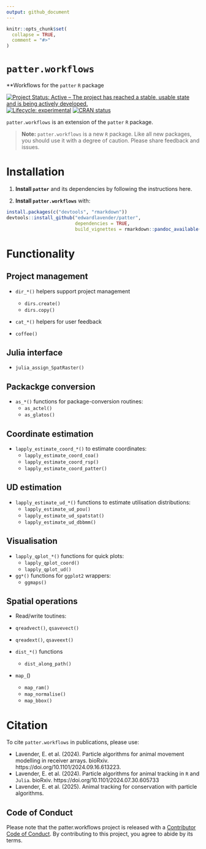 ```yaml
---
output: github_document
---
```


```r
knitr::opts_chunk$set(
  collapse = TRUE,
  comment = "#>"
)
```

# `patter.workflows`
**Workflows for the `patter` `R` package

[![Project Status: Active – The project has reached a stable, usable state and is being actively developed.](https://www.repostatus.org/badges/latest/active.svg)](https://www.repostatus.org/#active)
[![Lifecycle: experimental](https://img.shields.io/badge/lifecycle-experimental-orange.svg)](https://lifecycle.r-lib.org/articles/stages.html#experimental)
[![CRAN status](https://www.r-pkg.org/badges/version/patter)](https://CRAN.R-project.org/package=patter)

`patter.workflows` is an extension of the `patter` `R` package. 

> **Note:**
> `patter.workflows` is a new `R` package. Like all new packages, you should use it with a degree of caution. Please share feedback and issues.

# Installation

1. **Install `patter`** and its dependencies by following the instructions here.

2. **Install `patter.workflows`** with:

``` r
install.packages(c("devtools", "rmarkdown"))
devtools::install_github("edwardlavender/patter", 
                         dependencies = TRUE, 
                         build_vignettes = rmarkdown::pandoc_available())
```

# Functionality 

## Project management 

* `dir_*()` helpers support project management
    * `dirs.create()`
    * `dirs.copy()`

* `cat_*()` helpers for user feedback

* `coffee()` 

## Julia interface

* `julia_assign_SpatRaster()`

## Packackge conversion

* `as_*()` functions for package-conversion routines:
    * `as_actel()`
    * `as_glatos()`
    
## Coordinate estimation 

* `lapply_estimate_coord_*()` to estimate coordinates:
    * `lapply_estimate_coord_coa()`
    * `lapply_estimate_coord_rsp()`
    * `lapply_estimate_coord_patter()`
    
## UD estimation 
    
* `lapply_estimate_ud_*()` functions to estimate utilisation distributions:
    * `lapply_estimate_ud_pou()`
    * `lapply_estimate_ud_spatstat()`
    * `lapply_estimate_ud_dbbmm()` 
    
## Visualisation 
    
* `lapply_qplot_*()` functions for quick plots:
    * `lapply_qplot_coord()`
    * `lapply_qplot_ud()`
    
* `gg*()` functions for `ggplot2` wrappers:
    * `ggmaps()` 
    
## Spatial operations

*  Read/write toutines:
  * `qreadvect()`, `qsavevect()`
  * `qreadext()`, `qsaveext()`
        
* `dist_*()` functions
  * `dist_along_path()` 

* `map_`()
  * `map_ram()`
  * `map_normalise()`
  * `map_bbox()`

# Citation 

To cite `patter.workflows` in publications, please use:

* Lavender, E. et al. (2024). Particle algorithms for animal movement modelling in receiver arrays. bioRxiv. https://doi.org/10.1101/2024.09.16.613223. 
* Lavender, E. et al. (2024). Particle algorithms for animal tracking in `R` and `Julia`. bioRxiv. https://doi.org/10.1101/2024.07.30.605733
* Lavender, E. et al. (2025). Animal tracking for conservation with particle algorithms. 

## Code of Conduct

Please note that the patter.workflows project is released with a [Contributor Code of Conduct](https://contributor-covenant.org/version/2/1/CODE_OF_CONDUCT.html). By contributing to this project, you agree to abide by its terms.
